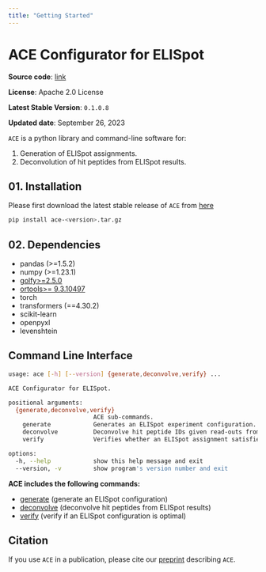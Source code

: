 ```yaml
---
title: "Getting Started"
---
```


# ACE Configurator for ELISpot

**Source code**: [link](https://github.com/pirl-unc/ace)

**License**: Apache 2.0 License

**Latest Stable Version**: `0.1.0.8`

**Updated date**: September 26, 2023

`ACE` is a python library and command-line software for:

1. Generation of ELISpot assignments.
2. Deconvolution of hit peptides from ELISpot results.

## 01. Installation

Please first download the latest stable release of `ACE` from [here](https://github.com/pirl-unc/ace/releases)

```bash
pip install ace-<version>.tar.gz
```

## 02. Dependencies

* pandas (>=1.5.2)
* numpy (>=1.23.1)
* [golfy>=2.5.0](https://github.com/pirl-unc/golfy)
* [ortools>= 9.3.10497](https://developers.google.com/optimization/install)
* torch
* transformers (==4.30.2)
* scikit-learn
* openpyxl
* levenshtein

## **Command Line Interface**

```bash
usage: ace [-h] [--version] {generate,deconvolve,verify} ...

ACE Configurator for ELISpot.

positional arguments:
  {generate,deconvolve,verify}
                        ACE sub-commands.
    generate            Generates an ELISpot experiment configuration.
    deconvolve          Deconvolve hit peptide IDs given read-outs from an ELISpot experiment.
    verify              Verifies whether an ELISpot assignment satisfies all ACE constraints.

options:
  -h, --help            show this help message and exit
  --version, -v         show program's version number and exit
```

**ACE includes the following commands:** 

* [generate](generate.qmd) (generate an ELISpot configuration)
* [deconvolve](deconvolve.qmd) (deconvolve hit peptides from ELISpot results)
* [verify](verify.qmd) (verify if an ELISpot configuration is optimal)

## **Citation**

If you use `ACE` in a publication, please cite our
[preprint](https://www.biorxiv.org/content/10.1101/2023.09.02.554864v1) describing `ACE`.

